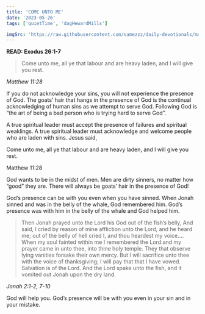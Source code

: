 ```yaml
---
title: 'COME UNTO ME'
date: '2023-05-26'
tags: ['quietTime', 'dagHewardMills']

imgSrc: 'https://raw.githubusercontent.com/samezzz/daily-devotionals/main/images/evangelist-dag.jpg'
---
```


**READ: Exodus 26:1-7**

>Come unto me, all ye that labour and are heavy laden, and I will give you rest. 

*Matthew 11:28* 

If you do not acknowledge your sins, you will not experience the presence of God. The goats’ hair that hangs in the presence of God is the continual acknowledging of human sins as we attempt to serve God. Following God is “the art of being a bad person who is trying hard to serve God”. 

A true spiritual leader must accept the presence of failures and spiritual weaklings. A true spiritual leader must acknowledge and welcome people who are laden with sins. Jesus said, 

Come unto me, all ye that labour and are heavy laden, and I will give you rest. 

Matthew 11:28 

God wants to be in the midst of men. Men are dirty sinners, no matter how “good” they are. There will always be goats’ hair in the presence of God! 

God’s presence can be with you even when you have sinned. When Jonah sinned and was in the belly of the whale, God remembered him. God’s presence was with him in the belly of the whale and God helped him. 

>Then Jonah prayed unto the Lord his God out of the fish’s belly, And said, I cried by reason of mine affliction unto the Lord, and he heard me; out of the belly of hell cried I, and thou heardest my voice.... When my soul fainted within me I remembered the Lord:and my prayer came in unto thee, into thine holy temple. They that observe lying vanities forsake their own mercy. But I will sacrifice unto thee with the voice of thanksgiving; I will pay that that I have vowed. Salvation is of the Lord. And the Lord spake unto the fish, and it vomited out Jonah upon the dry land. 

*Jonah 2:1-2, 7-10*

God will help you. God’s presence will be with you even in your sin and in your mistake.